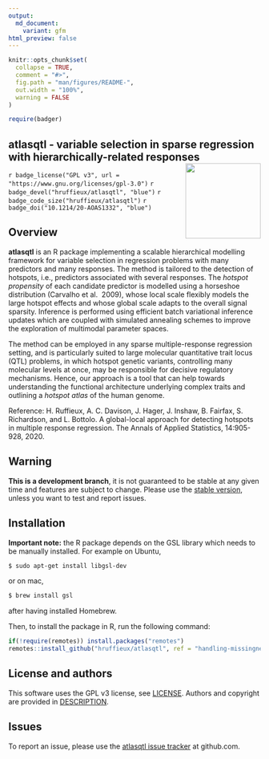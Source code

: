```yaml
---
output:
  md_document:
    variant: gfm
html_preview: false
---
```


<!-- README.md is generated from README.Rmd. Please edit that file -->
<!-- First time: run usethis::use_readme_rmd() to create a pre-commit hook that 
prevents from committing if the README.Rmd has changed, but has not been 
re-knitted to generate an updated README.md -->

```r
knitr::opts_chunk$set(
  collapse = TRUE,
  comment = "#>",
  fig.path = "man/figures/README-",
  out.width = "100%",
  warning = FALSE
)
```


```r
require(badger)
```


## atlasqtl - variable selection in sparse regression with hierarchically-related responses <img src="man/figures/atlasqtl_logo.png" align="right" height="150"/>

<!-- Run for the R CMD checks, run usethis::use_github_actions() to set up the pipeline, possibly modify the .yaml file and then: -->
<!-- `r badge_github_actions("hruffieux/atlasqtl")` # TODO. not enabled yet, needs pre-install of GSL lib for windows -->
<!-- `r badge_travis("hruffieux/atlasqtl")` -->
`r badge_license("GPL v3", url = "https://www.gnu.org/licenses/gpl-3.0")`
`r badge_devel("hruffieux/atlasqtl", "blue")`
`r badge_code_size("hruffieux/atlasqtl")`
`r badge_doi("10.1214/20-AOAS1332", "blue")`

## Overview

**atlasqtl** is an R package implementing a scalable hierarchical modelling 
framework for variable selection in regression problems with many predictors and 
many responses. The method is tailored to the detection of hotspots, i.e., 
predictors associated with several responses. The *hotspot propensity* of each 
candidate predictor is modelled using a horseshoe distribution (Carvalho et al. 
2009), whose local scale flexibly models the large hotspot effects and whose 
global scale adapts to the overall signal sparsity. Inference is performed using 
efficient batch variational inference updates which are coupled with simulated 
annealing schemes to improve the exploration of multimodal parameter spaces. 

The method can be employed in any sparse multiple-response regression setting, 
and is particularly suited to large molecular quantitative trait locus (QTL) 
problems, in which hotspot genetic variants, controlling many molecular levels 
at once, may be responsible for decisive regulatory mechanisms. Hence, our 
approach is a tool that can help towards understanding the functional 
architecture underlying complex traits and outlining a *hotspot atlas* of the 
human genome. 

Reference: H. Ruffieux, A. C. Davison, J. Hager, J. Inshaw, B. Fairfax, 
S. Richardson, and L. Bottolo. A global-local approach for detecting hotspots in 
multiple response regression. The Annals of Applied Statistics, 14:905-928, 2020.


## Warning

**This is a development branch**, it is not guaranteed to be stable at any given 
time and features are subject to change. Please use the 
[stable version](https://github.com/hruffieux/atlasqtl), unless you want to test 
and report issues.


## Installation

**Important note:** the R package depends on the GSL library which needs to be 
manually installed. For example on Ubuntu,

``` bash
$ sudo apt-get install libgsl-dev
```

or on mac, 

``` bash
$ brew install gsl
```

after having installed Homebrew.


Then, to install the package in R, run the following command:

``` r
if(!require(remotes)) install.packages("remotes")
remotes::install_github("hruffieux/atlasqtl", ref = "handling-missingness")
```

## License and authors

This software uses the GPL v3 license, see [LICENSE](LICENSE).
Authors and copyright are provided in [DESCRIPTION](DESCRIPTION).

## Issues

To report an issue, please use the [atlasqtl issue tracker](https://github.com/hruffieux/atlasqtl/issues) at github.com.
